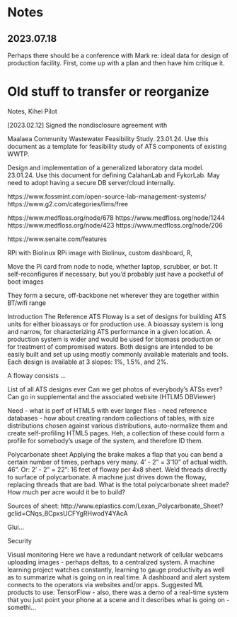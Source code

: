 # Notes

## 2023.07.18
Perhaps there should be a conference with Mark re: ideal data for design of production facility. First, come up with a plan and then have him critique it.

# Old stuff to transfer or reorganize

Notes, Kihei Pilot


[2023.02.12]
Signed the nondisclosure agreement with 

Maalaea Community Wastewater Feasibility Study. 23.01.24. Use this document as a template for feasibility study of ATS components of existing WWTP.

Design and implementation of a generalized laboratory data model. 23.01.24. Use this document for defining CalahanLab and FykorLab. May need to adopt having a secure DB server/cloud internally.

https://www.fossmint.com/open-source-lab-management-systems/
https://www.g2.com/categories/lims/free

https://www.medfloss.org/node/678
https://www.medfloss.org/node/1244
https://www.medfloss.org/node/423
https://www.medfloss.org/node/206

https://www.senaite.com/features



RPi with Biolinux
RPi image with Biolinux, custom dashboard, R,

Move the Pi card from node to node, whether laptop, scrubber, or bot. It self-reconfigures if necessary, but you’d probably just have a pocketful of boot images

They form a secure, off-backbone net wherever they are together within BT/wifi range

Introduction
The Reference ATS Floway is a set of designs for building ATS units for either bioassays or for production use. A bioassay system is long and narrow, for characterizing ATS performance in a given location. A production system is wider and would be used for biomass production or for treatment of compromised waters. Both designs are intended to be easily built and set up using mostly commonly available materials and tools. Each design is available at 3 slopes: 1%, 1.5%, and 2%.

A floway consists ...

List of all ATS designs ever
Can we get photos of everybody’s ATSs ever? Can go in supplemental and the associated website (HTLM5 DBViewer)

Need - what is perf of HTML5 with ever larger files - need reference databases - how about creating random collections of tables, with size distributions chosen against various distributions, auto-normalize them and create self-profiling HTML5 pages. Heh, a collection of these could form a profile for somebody’s usage of the system, and therefore ID them.

Polycarbonate sheet
Applying the brake makes a flap that you can bend a certain number of times, perhaps very many. 4’ - 2” = 3’10” of actual width. 46”. Or: 2’ - 2” = 22”: 16 feet of floway per 4x8 sheet.
    Weld threads directly to surface of polycarbonate. A machine just drives down the floway, replacing threads that are bad.
    What is the total polycarbonate sheet made? How much per acre would it be to build?

Sources of sheet: http://www.eplastics.com/Lexan_Polycarbonate_Sheet?gclid=CNqs_8CpxsUCFYgRHwodY4YAcA

Glui...

Security

Visual monitoring
Here we have a redundant network of cellular webcams uploading images - perhaps deltas, to a centralized system. A machine learning project watches constantly, learning to gauge productivity as well as to summarize what is going on in real time. A dashboard and alert system connects to the operators via websites and/or apps.
Suggested ML products to use: TensorFlow - also, there was a demo of a real-time system that you just point your phone at a scene and it describes what is going on - somethi...

